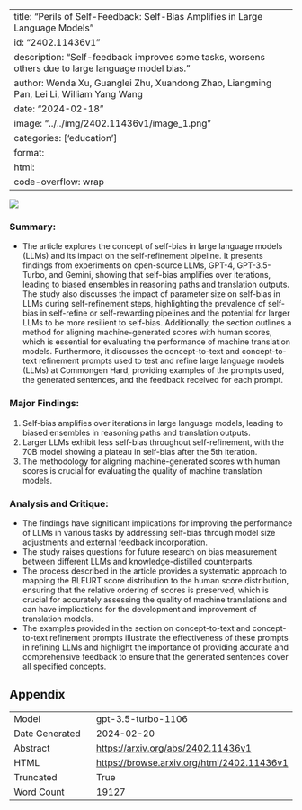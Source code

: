 
---
title: "Perils of Self-Feedback: Self-Bias Amplifies in Large Language Models"
id: "2402.11436v1"
description: "Self-feedback improves some tasks, worsens others due to large language model bias."
author: Wenda Xu, Guanglei Zhu, Xuandong Zhao, Liangming Pan, Lei Li, William Yang Wang
date: "2024-02-18"
image: "../../img/2402.11436v1/image_1.png"
categories: ['education']
format:
  html:
    code-overflow: wrap
---

![](../../img/2402.11436v1/image_1.png)

### Summary:
- The article explores the concept of self-bias in large language models (LLMs) and its impact on the self-refinement pipeline. It presents findings from experiments on open-source LLMs, GPT-4, GPT-3.5-Turbo, and Gemini, showing that self-bias amplifies over iterations, leading to biased ensembles in reasoning paths and translation outputs. The study also discusses the impact of parameter size on self-bias in LLMs during self-refinement steps, highlighting the prevalence of self-bias in self-refine or self-rewarding pipelines and the potential for larger LLMs to be more resilient to self-bias. Additionally, the section outlines a method for aligning machine-generated scores with human scores, which is essential for evaluating the performance of machine translation models. Furthermore, it discusses the concept-to-text and concept-to-text refinement prompts used to test and refine large language models (LLMs) at Commongen Hard, providing examples of the prompts used, the generated sentences, and the feedback received for each prompt.

### Major Findings:
1. Self-bias amplifies over iterations in large language models, leading to biased ensembles in reasoning paths and translation outputs.
2. Larger LLMs exhibit less self-bias throughout self-refinement, with the 70B model showing a plateau in self-bias after the 5th iteration.
3. The methodology for aligning machine-generated scores with human scores is crucial for evaluating the quality of machine translation models.

### Analysis and Critique:
- The findings have significant implications for improving the performance of LLMs in various tasks by addressing self-bias through model size adjustments and external feedback incorporation.
- The study raises questions for future research on bias measurement between different LLMs and knowledge-distilled counterparts.
- The process described in the article provides a systematic approach to mapping the BLEURT score distribution to the human score distribution, ensuring that the relative ordering of scores is preserved, which is crucial for accurately assessing the quality of machine translations and can have implications for the development and improvement of translation models.
- The examples provided in the section on concept-to-text and concept-to-text refinement prompts illustrate the effectiveness of these prompts in refining LLMs and highlight the importance of providing accurate and comprehensive feedback to ensure that the generated sentences cover all specified concepts.

## Appendix

|          |          |
|----------|----------|
| Model     | gpt-3.5-turbo-1106       |
| Date Generated     | 2024-02-20       |
| Abstract | [https://arxiv.org/abs/2402.11436v1](https://arxiv.org/abs/2402.11436v1)        |
| HTML     | [https://browse.arxiv.org/html/2402.11436v1](https://browse.arxiv.org/html/2402.11436v1)       |
| Truncated       | True       |
| Word Count       | 19127       |